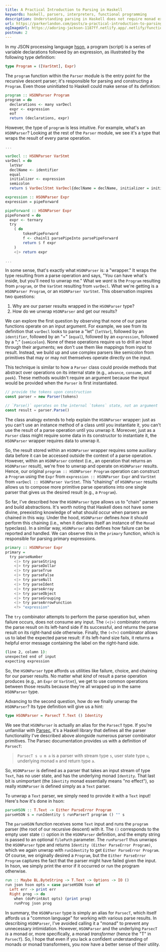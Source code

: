 ```yaml
---
title: A Practical Introduction to Parsing in Haskell
keywords: haskell, parsers, interpreters, functional programming
description: Understanding parsing in Haskell does not require monad expertise! I briefly demonstrate the use of parser combinators in hson and provide practical descriptions and analogies for the Parser monad.
url: https://parkerlandon.com/posts/a-practical-introduction-to-parsing-in-haskell
ogImageUrl: https://adoring-jackson-1187ff.netlify.app/.netlify/functions/gen-opengraph-image?title=A%20Practical%20Introduction%20to%20Parsing%20in%20Haskell&tags=haskell,functional%20programming
postnum: 2
---
```


In my JSON processing language [hson](https://github.com/ParkerGits/hson), a program (script) is a series of variable declarations followed by an expression, as illustrated by the following type definition:

```haskell
type Program = ([VarStmt], Expr)
```

The `program` function within the `Parser` module is the entry point for the recursive descent parser; it's responsible for parsing and constructing a `Program`. Even those uninitiated to Haskell could make sense of its definition:

```haskell
program :: HSONParser Program
program = do
  declarations <- many varDecl
  expr <- expression
  eof
  return (declarations, expr)
````

However, the type of `program` is less intuitive. For example, what's an `HSONParser`? Looking at the rest of the `Parser` module, we see it's a type that wraps the result of every parse operation.

```haskell
...

varDecl :: HSONParser VarStmt
varDecl = do
  letVar
  declName <- identifier
  equal
  initializer <- expression
  semicolon
  return $ VarDeclStmt VarDecl{declName = declName, initializer = initializer}

expression :: HSONParser Expr
expression = pipeForward

pipeForward :: HSONParser Expr
pipeForward = do
  expr <- ternary
  try
    ( do
        tokenPipeForward
        f <- chainl1 parsePipeInto parsePipeForward
        return $ f expr
    )
    <|> return expr

...
```

In some sense, that's exactly what `HSONParser` is: a "wrapper." It wraps the type resulting from a parse operation and says, "You can have what's inside, but you'll need to unwrap me." What we _want_ is the `Program` resulting from `program`, or the `VarStmt` resulting from `varDecl`. What we're getting is a `HSONParser Program`, or an `HSONParser VarStmt`. This observation inspires two questions:

1. Why are our parser results wrapped in the `HSONParser` type?
2. How do we unwrap `HSONParser` and get our results?

We can explore the first question by observing that none of our parse functions operate on an input argument. For example, we see from its definition that `varDecl` looks to parse a "let" (`letVar`), followed by an `identifier`, followed by an "=" (`equal`), followed by an `expression`, followed by a ";" (`semicolon`). None of these operations require us to drill an input through their arguments; we don't use them like mappings from input to result. Instead, we build up and use complex parsers like semicolon from primitives that may or may not themselves operate directly on the input.

This technique is similar to how a `Parser` class could provide methods that abstract over operations on its internal state (e.g., `advance`, `consume`, and `peek`). These methods wouldn't require an argument because the input would be provided when the `Parser` is first instantiated.

```ts
// provide the tokens upon construction
const parser = new Parser(tokens)

// `Parse()` operates on the internal `tokens` state, not an argument
const result = parser.Parse()
````

The class analogy extends to help explain the `HSONParser` wrapper: just as you can't use an instance method of a class until you instantiate it, you can't use the result of a parse operation until you unwrap it. Moreover, just as a `Parser` class might require some data in its constructor to instantiate it, the `HSONParser` wrapper requires data to unwrap it.

So, the result stored within an `HSONParser` wrapper requires some auxiliary data before it can be accessed outside the context of a parse operation. However, within an `HSONParser` context (i.e., an operation that returns an `HSONParser` result), we're free to unwrap and operate on `HSONParser` results. Hence, our original `program :: HSONParser Program` operation can construct a `Program` using the `Expr` from `expression :: HSONParser Expr` and  `VarStmt` from `varDecl :: HSONParser VarStmt`. This "chaining" of `HSONParser` results allows us to compose more primitive parse operations into one single parser that gives us the desired result (e.g., a `Program`).

So far, I've described how the `HSONParser` type allows us to "chain" parsers and build abstractions. It's worth noting that Haskell does not have some divine, preexisting knowledge of what should occur when parsers are chained in this way. Under the hood, `HSONParser` defines _how_ it should perform this chaining (i.e., when it declares itself an instance of the `Monad` typeclass). In a similar way, `HSONParser` also defines how failure can be reported and handled. We can observe this in the `primary` function, which is responsible for parsing primary expressions.

```haskell
primary :: HSONParser Expr
primary =
  try parseNumber
    <|> try parseString
    <|> try parseDollar
    <|> try parseTrue
    <|> try parseFalse
    <|> try parseNull
    <|> try parseIdent
    <|> try parseArray
    <|> try parseObject
    <|> try parseGrouping
    <|> try parseArrowFunction
    <?> "expression"
```

The `try` combinator attempts to perform the parse operation but, when failure occurs, does not consume any input. The `(<|>)` combinator returns the parse result on its left-hand side if its successful, and returns the parse result on its right-hand side otherwise. Finally, the `(<?>)` combinator allows us to label the expected parse result: if its left-hand size fails, it returns a helpful error message containing the label on the right-hand side.

```zsh
(line 2, column 1):
unexpected end of input
expecting expression
```

So, the `HSONParser` type affords us utilities like failure, choice, and chaining for our parser results. No matter what _kind_ of result a parse operation produces (e.g., an `Expr` or `VarStmt`), we get to use common operations between those results because they're all wrapped up in the same `HSONParser` type.

Advancing to the second question, how do we finally unwrap the `HSONParser`? Its type definition will give us a hint:

```haskell
type HSONParser = ParsecT T.Text () Identity
````

We see that `HSONParser` is actually an alias for the `ParsecT` type. If you're unfamiliar with [Parsec](https://hackage.haskell.org/package/parsec-3.1.17.0/docs/Text-Parsec.html), it's a Haskell library that defines all the parser functionality I've described above alongside numerous parser combinator primitives. The Parsec documentation provides us with a definition of `ParsecT`:

> `ParsecT s u m a` is a parser with stream type `s`, user state type `u`, underlying monad `m` and return type `a`.

So, `HSONParser` is defined as a parser that takes an input stream of type `Text`, has no user state, and has the underlying monad `Identity`. That last bit is unimportant (the `Identity` monad essentially means "no effect"), so really `HSONParser` is defined simply as a `Text` parser.

To unwrap a `Text` parser, we simply need to provide it with a `Text` input! Here's how it's done in hson:

```haskell
parseHSON :: T.Text -> Either ParseError Program
parseHSON s = runIdentity $ runParserT program () "" s
````

The `parseHSON` function receives some `Text` input and runs the `program` parser (the root of our recursive descent) with it. The `()` corresponds to the empty user state `()` option in the `HSONParser` definition, and the empty string is passed to an optional `filePath` parameter. The `runParserT` thus unwraps the `HSONParser` type and returns `Identity (Either ParseError Program)`, which we again unwrap with `runIdentity` to get `Either ParseError Program`. Of course, we originally desired a `Program`, but the `Either ParseError Program` captures the fact that the parser might have failed given the input. In hson, we simply print the error if it occurred or run the program otherwise.

```haskell
run :: Maybe BL.ByteString -> T.Text -> Options -> IO ()
run json hson opts = case parseHSON hson of
  Left err -> print err
  Right prog -> do
    when (doPrintAst opts) (print prog)
    runProg json prog
```

In summary, the `HSONParser` type is simply an alias for `ParsecT`, which itself affords us a "common language" for working with various parse results. In describing `HSONParser`, I've avoided calling it a "monad" to prevent any unnecessary intimidation. However, `HSONParser` and the underlying `ParsecT` _is_ a monad or, more specifically, a monad _transformer_ (hence the "T" in `ParsecT`). So, I hope that even if you lack a confident understanding of monads or monad transformers, you now have a better sense of their utility.

